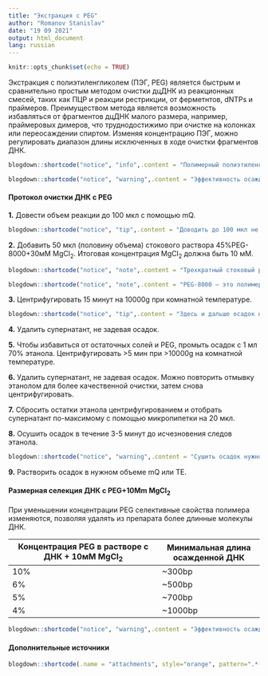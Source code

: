 ```yaml
---
title: "Экстракция c PEG"
author: "Romanov Stanislav"
date: "19 09 2021"
output: html_document
lang: russian
---
```


```r
knitr::opts_chunk$set(echo = TRUE)
```

Экстракция c полиэтиленгликолем (ПЭГ, PEG) является быстрым и сравнительно простым методом очистки дцДНК из реакционных смесей, таких как ПЦР и реакции рестрикции, от ферметнтов, dNTPs и праймеров. Преимуществом метода является возможность избавляться от фрагментов дцДНК малого размера, например, праймеровых димеров, что труднодостижимо при очистке на колонках или переосаждении спиртом. Изменяя концентрацию ПЭГ, можно регулировать диапазон длины исключенных в ходе очистки фрагментов ДНК.

```r

blogdown::shortcode("notice", "info",.content = "Полимерный полиэтиленгликоль способен вытеснять молекулы ДНК из водных растворов в присутствии катионов Na, K или Mg. Опуская физическую природу явления, кратко этот эффект можно объяснить следующим образом: полимер PEG заполняет объем реакционной смеси, выталкивая ДНК в оставшееся пространство (больше PEG - меньше свободного пространства). В то же время положительно заряженные катионы притягиваются к отрицательно заряженным фосфатным группам нуклеиновой кислоты и экранируют заряд ДНК. В отсутсвие достаточного пространства длинные молекулы ДНК конденсируются и выпадают в осадок, тогда как короткие молекулы ДНК остаются растворены в свободном пространстве водной фазы. Таким образом, чем выше концентрация PEG и катионов, тем короче молекулы ДНК, выпавшие в осадок.")

```

```r

blogdown::shortcode("notice", "warning",.content = "Эффективность осаждения с PEG в присутствии MgCl2 сильно падает, когда концентрация ДНК в растворе меньше 10 нг/мкл. Для количественного осаждения или очистки убедитесь, что в растворе достаточно ДНК. Это можно сделать с помощью электрофореза.")
```

#### Протокол очистки ДНК с PEG

**1.** Довести объем реакции до 100 мкл с помощью mQ.

```r

blogdown::shortcode("notice", "tip",.content = "Доводить до 100 мкл не обязательно. Это делается для удобства. Убедитесь, что при разбавлении концентрация ДНК не падает ниже 10 нг/мкл.")
```

**2.** Добавить 50 мкл (половину объема) стокового раствора 45%PEG-8000+30мМ MgCl~2~. Итоговая концентрация MgCl~2~ должна быть 10 мМ.

```r

blogdown::shortcode("notice", "note",.content = "Трехкратный стоковый раствор 45%PEG-8000+30mM MgCl2 используется для очистки ПЦР-продуктов от праймеровых димеров. С использованием такого стока концентрация PEG в растворе с ДНК будет 15%, что позволяет избавиться от ДНК<100-150bp. При необходимости можно довести сток до желаемой концентарции PEG добавлением нужного объема 30 мМ MgCl2.")
```

```r

blogdown::shortcode("notice", "note",.content = "PEG-8000 — это полимерный этиленгликоль с молекулярной массой 8000 Да. Для переосаждения ДНК подходят и другие марки полимера, например, PEG-6000. Правда молекулярная масса может повлиять на селективные свойства полимера.")
```

**3.** Центрифугировать 15 минут на 10000g при комнатной температуре.

```r

blogdown::shortcode("notice", "tip",.content = "Здесь и дальше осадок не будет заметен, так что нужно пометить часть пробирки, в которой должен выпасть осадок, с помощью маркера. В дальнейшем нужно ориентировать пробирку относительно одинаковым способом.")
```

**4.** Удалить супернатант, не задевая осадок.

**5.** Чтобы избавиться от остаточных солей и PEG, промыть осадок с 1 мл 70% этанола. Центрифугировать \>5 мин при \>10000g на комнатной температуре.

**6.** Удалить супернатант, не задевая осадок. Можно повторить отмывку этанолом для более качественной очистки, затем снова центрифугировать.

**7.** Сбросить остатки этанола центрифугированием и отобрать супернатант по-максимому с помощью микропипетки на 20 мкл.

**8.** Осушить осадок в течение 3-5 минут до исчезновения следов этанола.

```r

blogdown::shortcode("notice", "warning",.content = "Сушить осадок нужно не больше 5 минут. Пересушенная ДНК плохо растворяется в воде.")
```

**9.** Растворить осадок в нужном объеме mQ или TE.

#### Размерная селекция ДНК с PEG+10Mm MgCl~2~

При уменьшении концентрации PEG селективные свойства полимера изменяются, позволяя удалять из препарата более длинные молекулы ДНК.

| Концентрация PEG в растворе с ДНК + 10мМ MgCl~2~ | Минимальная длина осажденной ДНК |
|--------------------------------------------------|----------------------------------|
| 10%                                              | \~300bp                          |
| 6%                                               | \~500bp                          |
| 5%                                               | \~700bp                          |
| 4%                                               | \~1000bp                         |

```r

blogdown::shortcode("notice", "warning",.content = "Эффективность осаждения ДНК сильно падает при концентрациях PEG меньше 10%")
```

#### Дополнительные источники

```r

blogdown::shortcode(.name = "attachments", style="orange", pattern=".*(pdf)", title="Очистка и переосаждение ДНК с PEG")

```
